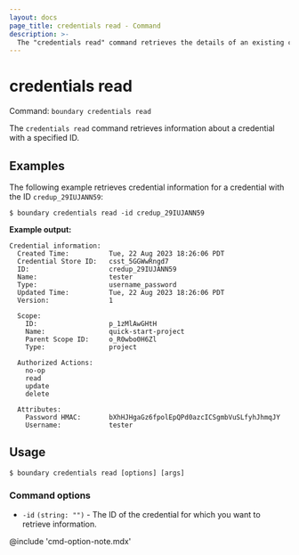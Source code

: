 ```yaml
---
layout: docs
page_title: credentials read - Command
description: >-
  The "credentials read" command retrieves the details of an existing credential resource given its ID.
---
```


# credentials read

Command: `boundary credentials read`

The `credentials read` command retrieves information about a credential with a specified ID.

## Examples

The following example retrieves credential information for a credential with the ID `credup_29IUJANN59`:

```shell-session
$ boundary credentials read -id credup_29IUJANN59
```

**Example output:**

<CodeBlockConfig hideClipboard>

```plaintext
Credential information:
  Created Time:          Tue, 22 Aug 2023 18:26:06 PDT
  Credential Store ID:   csst_5GGWwRngd7
  ID:                    credup_29IUJANN59
  Name:                  tester
  Type:                  username_password
  Updated Time:          Tue, 22 Aug 2023 18:26:06 PDT
  Version:               1

  Scope:
    ID:                  p_1zMlAwGHtH
    Name:                quick-start-project
    Parent Scope ID:     o_R0wbo0H6Zl
    Type:                project

  Authorized Actions:
    no-op
    read
    update
    delete

  Attributes:
    Password HMAC:       bXhHJHgaGz6fpolEpQPd0azcICSgmbVuSLfyhJhmqJY
    Username:            tester
```

</CodeBlockConfig>

## Usage

<CodeBlockConfig hideClipboard>

```shell-session
$ boundary credentials read [options] [args]
```

</CodeBlockConfig>


### Command options

- `-id` `(string: "")` - The ID of the credential for which you want to retrieve information.

@include 'cmd-option-note.mdx'
